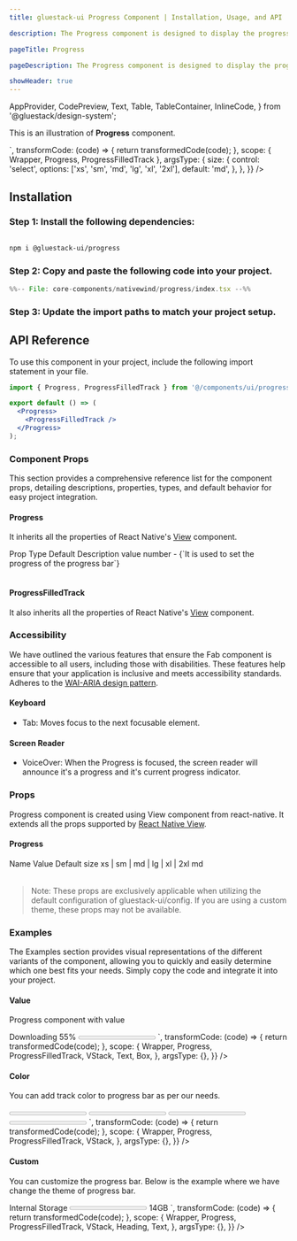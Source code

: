 ```yaml
---
title: gluestack-ui Progress Component | Installation, Usage, and API

description: The Progress component is designed to display the progress of a task that involves multiple steps and takes some time to complete. It helps users stay informed about the current status of a lengthy process.

pageTitle: Progress

pageDescription: The Progress component is designed to display the progress of a task that involves multiple steps and takes some time to complete. It helps users stay informed about the current status of a lengthy process.

showHeader: true
---
```



<Meta title="with-nativewind/components/Feedback/Progress" />


  AppProvider,
  CodePreview,
  Text,
  Table,
  TableContainer,
  InlineCode,
} from '@gluestack/design-system';


This is an illustration of **Progress** component.

<Wrapper>
  <CodePreview
    showComponentRenderer={true}
    showArgsController={true}
    metaData={{
      code: `
       <Progress value={40} className="w-[300px]" {...props} >
          <ProgressFilledTrack />
        </Progress>
      `,
      transformCode: (code) => {
        return transformedCode(code);
      },
      scope: { Wrapper, Progress, ProgressFilledTrack },
      argsType: {
        size: {
          control: 'select',
          options: ['xs', 'sm', 'md', 'lg', 'xl', '2xl'],
          default: 'md',
        },
      },
    }}
  />
</Wrapper>

<br />

## Installation

### Step 1: Install the following dependencies:

```bash

npm i @gluestack-ui/progress

```

### Step 2: Copy and paste the following code into your project.

<CollapsibleCode>

```jsx 
%%-- File: core-components/nativewind/progress/index.tsx --%% 
```

</CollapsibleCode>

### Step 3: Update the import paths to match your project setup.

## API Reference

To use this component in your project, include the following import statement in your file.

```jsx
import { Progress, ProgressFilledTrack } from '@/components/ui/progress';
```

```jsx
export default () => (
  <Progress>
    <ProgressFilledTrack />
  </Progress>
);
```

### Component Props

This section provides a comprehensive reference list for the component props, detailing descriptions, properties, types, and default behavior for easy project integration.

#### Progress

It inherits all the properties of React Native's [View](https://reactnative.dev/docs/view) component.

<Wrapper>
  <TableContainer>
    <Table>
      <Table.THead>
        <Table.TR>
          <Table.TH>
            <Table.TText>Prop</Table.TText>
          </Table.TH>
          <Table.TH>
            <Table.TText>Type</Table.TText>
          </Table.TH>
          <Table.TH>
            <Table.TText>Default</Table.TText>
          </Table.TH>
          <Table.TH>
            <Table.TText>Description</Table.TText>
          </Table.TH>
        </Table.TR>
      </Table.THead>
      <Table.TBody>
        <Table.TR>
          <Table.TD>
            <Table.TText>
              <InlineCode>value</InlineCode>
            </Table.TText>
          </Table.TD>
          <Table.TD>
            <Table.TText>number</Table.TText>
          </Table.TD>
          <Table.TD>
            <Table.TText>-</Table.TText>
          </Table.TD>
          <Table.TD>
            <Table.TText>{`It is used to set the progress of the progress bar`}</Table.TText>
          </Table.TD>
        </Table.TR>
      </Table.TBody>
    </Table>
  </TableContainer>
</Wrapper>

#### ProgressFilledTrack

It also inherits all the properties of React Native's [View](https://reactnative.dev/docs/view) component.

### Accessibility

We have outlined the various features that ensure the Fab component is accessible to all users, including those with disabilities. These features help ensure that your application is inclusive and meets accessibility standards. Adheres to the [WAI-ARIA design pattern](https://developer.mozilla.org/en-US/docs/Web/Accessibility/ARIA/Roles/progressbar_role).

#### Keyboard

- Tab: Moves focus to the next focusable element.

#### Screen Reader

- VoiceOver: When the Progress is focused, the screen reader will announce it's a progress and it's current progress indicator.

### Props

Progress component is created using View component from react-native. It extends all the props supported by [React Native View](https://reactnative.dev/docs/view#props).

#### Progress

<AppProvider>
  <TableContainer>
    <Table>
      <Table.THead>
        <Table.TR>
          <Table.TH>
            <Table.TText>Name</Table.TText>
          </Table.TH>
          <Table.TH>
            <Table.TText>Value</Table.TText>
          </Table.TH>
          <Table.TH>
            <Table.TText>Default</Table.TText>
          </Table.TH>
        </Table.TR>
      </Table.THead>
      <Table.TBody>
        <Table.TR>
          <Table.TD>
            <Table.TText>
              <InlineCode>size</InlineCode>
            </Table.TText>
          </Table.TD>
          <Table.TD>
            <Table.TText>xs | sm | md | lg | xl | 2xl</Table.TText>
          </Table.TD>
          <Table.TD>
            <Table.TText>md</Table.TText>
          </Table.TD>
        </Table.TR>
      </Table.TBody>
    </Table>
  </TableContainer>
</AppProvider>

> Note: These props are exclusively applicable when utilizing the default configuration of gluestack-ui/config. If you are using a custom theme, these props may not be available.

### Examples

The Examples section provides visual representations of the different variants of the component, allowing you to quickly and easily determine which one best fits your needs. Simply copy the code and integrate it into your project.

#### Value

Progress component with value

<AppProvider>
  <CodePreview
    showComponentRenderer={true}
    showArgsController={false}
    metaData={{
      code: `
      <VStack space="lg">
        <Text size="lg">Downloading 55%</Text>
        <Progress value={55} className='w-80 h-1'>
          <ProgressFilledTrack className='h-1' />
        </Progress>
      </VStack>
    `,
      transformCode: (code) => {
        return transformedCode(code);
      },
      scope: {
        Wrapper,
        Progress,
        ProgressFilledTrack,
        VStack,
        Text,
        Box,
      },
      argsType: {},
    }}
  />
</AppProvider>

#### Color

You can add track color to progress bar as per our needs.

<AppProvider>
  <CodePreview
    showComponentRenderer={true}
    showArgsController={false}
    metaData={{
      code: `
        <VStack space="3xl">
          <Progress value={46} className='w-96 h-2' size="sm">
            <ProgressFilledTrack className='bg-emerald-600'/>
          </Progress>
          <Progress value={46} className='w-96 h-2' size="sm">
            <ProgressFilledTrack className='bg-amber-600'/>
          </Progress>
          <Progress value={46} className='w-96 h-2' size="sm">
            <ProgressFilledTrack className='bg-fuchsia-600'/>
          </Progress>
          <Progress value={46} className='w-96 h-2' size="sm">
            <ProgressFilledTrack className='bg-cyan-600'/>
          </Progress>
        </VStack>
      `,
      transformCode: (code) => {
        return transformedCode(code);
      },
      scope: {
        Wrapper,
        Progress,
        ProgressFilledTrack,
        VStack,
      },
      argsType: {},
    }}
  />
</AppProvider>

#### Custom

You can customize the progress bar. Below is the example where we have change the theme of progress bar.

<AppProvider>
  <CodePreview
    showComponentRenderer={true}
    showArgsController={false}
    metaData={{
      code: `
        <VStack space="lg">
        <Heading>Internal Storage</Heading>
        <Progress value={46} className='w-[410px] h-2 bg-lime-100'>
          <ProgressFilledTrack className='h-2 bg-lime-500' />
        </Progress>
        <Text size="md">14GB</Text>
        </VStack>
      `,
      transformCode: (code) => {
        return transformedCode(code);
      },
      scope: {
        Wrapper,
        Progress,
        ProgressFilledTrack,
        VStack,
        Heading,
        Text,
      },
      argsType: {},
    }}
  />
</AppProvider>
